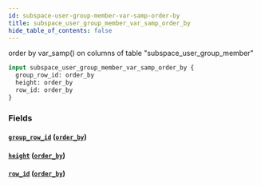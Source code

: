```yaml
---
id: subspace-user-group-member-var-samp-order-by
title: subspace_user_group_member_var_samp_order_by
hide_table_of_contents: false
---
```


order by var_samp() on columns of table "subspace_user_group_member"

```graphql
input subspace_user_group_member_var_samp_order_by {
  group_row_id: order_by
  height: order_by
  row_id: order_by
}
```

### Fields

#### [`group_row_id`](#) ([`order_by`](../enums/order-by))

#### [`height`](#) ([`order_by`](../enums/order-by))

#### [`row_id`](#) ([`order_by`](../enums/order-by))

